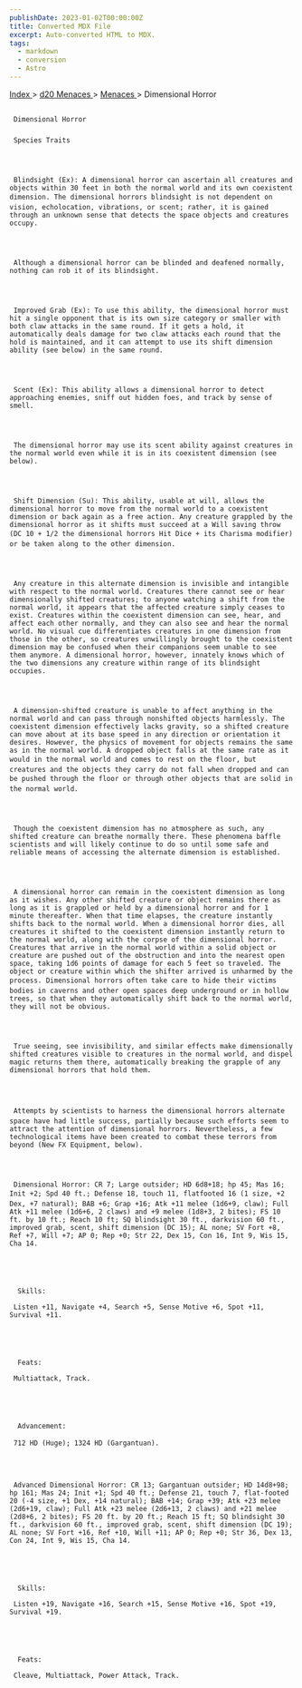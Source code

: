 ```yaml
---
publishDate: 2023-01-02T00:00:00Z
title: Converted MDX File
excerpt: Auto-converted HTML to MDX.
tags:
  - markdown
  - conversion
  - Astro
---
```







[
      Index
     ](-index)
     >
     [
      d20 Menaces
     ](menaces-d20-index)
     >
     [
      Menaces
     ](menaces-d20-menaces-index)
     > Dimensional Horror
    





## 
     Dimensional Horror
    


### 
     Species Traits
    



     Blindsight (Ex): A dimensional horror can ascertain all creatures and objects within 30 feet in both the normal world and its own coexistent dimension. The dimensional horrors blindsight is not dependent on vision, echolocation, vibrations, or scent; rather, it is gained through an unknown sense that detects the space objects and creatures occupy.
    



     Although a dimensional horror can be blinded and deafened normally, nothing can rob it of its blindsight.
    



     Improved Grab (Ex): To use this ability, the dimensional horror must hit a single opponent that is its own size category or smaller with both claw attacks in the same round. If it gets a hold, it automatically deals damage for two claw attacks each round that the hold is maintained, and it can attempt to use its shift dimension ability (see below) in the same round.
    



     Scent (Ex): This ability allows a dimensional horror to detect approaching enemies, sniff out hidden foes, and track by sense of smell.
    



     The dimensional horror may use its scent ability against creatures in the normal world even while it is in its coexistent dimension (see below).
    



     Shift Dimension (Su): This ability, usable at will, allows the dimensional horror to move from the normal world to a coexistent dimension or back again as a free action. Any creature grappled by the dimensional horror as it shifts must succeed at a Will saving throw (DC 10 + 1/2 the dimensional horrors Hit Dice + its Charisma modifier) or be taken along to the other dimension.
    



     Any creature in this alternate dimension is invisible and intangible with respect to the normal world. Creatures there cannot see or hear dimensionally shifted creatures; to anyone watching a shift from the normal world, it appears that the affected creature simply ceases to exist. Creatures within the coexistent dimension can see, hear, and affect each other normally, and they can also see and hear the normal world. No visual cue differentiates creatures in one dimension from those in the other, so creatures unwillingly brought to the coexistent dimension may be confused when their companions seem unable to see them anymore. A dimensional horror, however, innately knows which of the two dimensions any creature within range of its blindsight occupies.
    



     A dimension-shifted creature is unable to affect anything in the normal world and can pass through nonshifted objects harmlessly. The coexistent dimension effectively lacks gravity, so a shifted creature can move about at its base speed in any direction or orientation it desires. However, the physics of movement for objects remains the same as in the normal world. A dropped object falls at the same rate as it would in the normal world and comes to rest on the floor, but creatures and the objects they carry do not fall when dropped and can be pushed through the floor or through other objects that are solid in the normal world.
    



     Though the coexistent dimension has no atmosphere as such, any shifted creature can breathe normally there. These phenomena baffle scientists and will likely continue to do so until some safe and reliable means of accessing the alternate dimension is established.
    



     A dimensional horror can remain in the coexistent dimension as long as it wishes. Any other shifted creature or object remains there as long as it is grappled or held by a dimensional horror and for 1 minute thereafter. When that time elapses, the creature instantly shifts back to the normal world. When a dimensional horror dies, all creatures it shifted to the coexistent dimension instantly return to the normal world, along with the corpse of the dimensional horror. Creatures that arrive in the normal world within a solid object or creature are pushed out of the obstruction and into the nearest open space, taking 1d6 points of damage for each 5 feet so traveled. The object or creature within which the shifter arrived is unharmed by the process. Dimensional horrors often take care to hide their victims bodies in caverns and other open spaces deep underground or in hollow trees, so that when they automatically shift back to the normal world, they will not be obvious.
    



     True seeing, see invisibility, and similar effects make dimensionally shifted creatures visible to creatures in the normal world, and dispel magic returns them there, automatically breaking the grapple of any dimensional horrors that hold them.
    



     Attempts by scientists to harness the dimensional horrors alternate space have had little success, partially because such efforts seem to attract the attention of dimensional horrors. Nevertheless, a few technological items have been created to combat these terrors from beyond (New FX Equipment, below).
    



     Dimensional Horror: CR 7; Large outsider; HD 6d8+18; hp 45; Mas 16; Init +2; Spd 40 ft.; Defense 18, touch 11, flatfooted 16 (1 size, +2 Dex, +7 natural); BAB +6; Grap +16; Atk +11 melee (1d6+9, claw); Full Atk +11 melee (1d6+6, 2 claws) and +9 melee (1d8+3, 2 bites); FS 10 ft. by 10 ft.; Reach 10 ft; SQ blindsight 30 ft., darkvision 60 ft., improved grab, scent, shift dimension (DC 15); AL none; SV Fort +8, Ref +7, Will +7; AP 0; Rep +0; Str 22, Dex 15, Con 16, Int 9, Wis 15, Cha 14.
    




      Skills:
     
     Listen +11, Navigate +4, Search +5, Sense Motive +6, Spot +11, Survival +11.
    




      Feats:
     
     Multiattack, Track.
    




      Advancement:
     
     712 HD (Huge); 1324 HD (Gargantuan).
    



     Advanced Dimensional Horror: CR 13; Gargantuan outsider; HD 14d8+98; hp 161; Mas 24; Init +1; Spd 40 ft.; Defense 21, touch 7, flat-footed 20 (-4 size, +1 Dex, +14 natural); BAB +14; Grap +39; Atk +23 melee (2d6+19, claw); Full Atk +23 melee (2d6+13, 2 claws) and +21 melee (2d8+6, 2 bites); FS 20 ft. by 20 ft.; Reach 15 ft; SQ blindsight 30 ft., darkvision 60 ft., improved grab, scent, shift dimension (DC 19); AL none; SV Fort +16, Ref +10, Will +11; AP 0; Rep +0; Str 36, Dex 13, Con 24, Int 9, Wis 15, Cha 14.
    




      Skills:
     
     Listen +19, Navigate +16, Search +15, Sense Motive +16, Spot +19, Survival +19.
    




      Feats:
     
     Cleave, Multiattack, Power Attack, Track.
    




